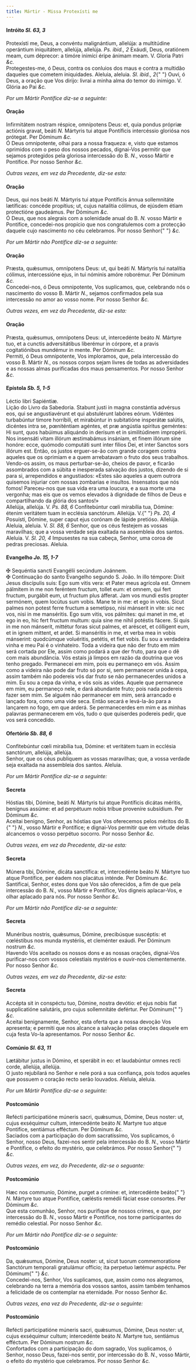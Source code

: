 ```yaml
---
title: Mártir - Missa Protexísti me
---
```


<h4 class="text-center">
  Intróito <em>Sl. 63, 3</em>
</h4>
<div class="grid grid-cols-2 gap-5">
  <span class="text-justify">
    Protexísti me, Deus, a convéntu malignántium, allelúja: a multitúdine
    operántium iniquitátem, allelúja, allelúja. <em>Ps. ibid., 2</em> Exáudi,
    Deus, oratiónem meam, cum déprecor: a timóre inimíci éripe ánimam meam. V.
    Gloria Patri <em>&c.</em>
  </div>
  <span class="text-justify">
    Protegestes-me, ó Deus, contra os conluios dos maus e contra a multidão
    daqueles que cometem iniquidades. Aleluia, aleluia. <em>Sl. ibid., 2</em>{" "}
    Ouvi, ó Deus, a oração que Vos dirijo: livrai a minha alma do temor do
    inimigo. V. Glória ao Pai <em>&c.</em>
  </div>
</div>

<em>Por um Mártir Pontífice diz-se a seguinte:</em>

<h4 class="text-center">Oração</h4>
<div class="grid grid-cols-2 gap-5">
  <span class="text-justify">
    Infirmitátem nostram réspice, omnípotens Deus: et, quia pondus própriæ
    actiónis gravat, beáti <em>N. </em>Mártyris tui atque Pontíficis intercéssio
    gloriósa nos prótegat. Per Dóminum <em>&c.</em>
  </div>
  <span class="text-justify">
    Ó Deus omnipotente, olhai para a nossa fraqueza: e, visto que estamos
    oprimidos com o peso dos nossos pecados, dignai-Vos permitir que sejamos
    protegidos pela gloriosa intercessão do B. <em>N.</em>, vosso Mártir e
    Pontífice. Por nosso Senhor <em>&c.</em>
  </div>
</div>

<em>Outras vezes, em vez da Precedente, diz-se esta:</em>

<h4 class="text-center">Oração</h4>
<div class="grid grid-cols-2 gap-5">
  <span class="text-justify">
    Deus, qui nos beáti <em>N. </em>Mártyris tui atque Pontíficis ánnua
    sollemnitáte lætíficas: concéde propítius; ut, cujus natalítia cólímus, de
    ejúsdem étiam protectióne gaudeámus. Per Dóminum <em>&c.</em>
  </div>
  <span class="text-justify">
    Ó Deus, que nos alegrais com a solenidade anual do B. <em>N. </em>vosso
    Mártir e Pontífice, concedei-nos propício que nos congratulemos com a
    protecção daquele cujo nascimento no céu celebramos. Por nosso Senhor{" "}
    <em>&c.</em>
  </div>
</div>

<em>Por um Mártir não Pontífice diz-se a seguinte:</em>

<h4 class="text-center">Oração</h4>
<div class="grid grid-cols-2 gap-5">
  <span class="text-justify">
    Præsta, quǽsumus, omnípotens Deus: ut, qui beáti <em>N. </em>Mártyris tui
    natalítia cólimus, intercessióne ejus, in tui nóminis amóre roborémur. Per
    Dóminum <em>&c.</em>
  </div>
  <span class="text-justify">
    Concedei-nos, ó Deus omnipotente, Vos suplicamos, que, celebrando nós o
    nascimento do vosso B. Mártir <em>N.</em>, sejamos confirmados pela sua
    intercessão no amor ao vosso nome. Por nosso Senhor <em>&c.</em>
  </div>
</div>

<em>Outras vezes, em vez da Precedente, diz-se esta:</em>

<h4 class="text-center">Oração</h4>
<div class="grid grid-cols-2 gap-5">
  <span class="text-justify">
    Præsta, quǽsumus, omnípotens Deus: ut, intercedénte beáto <em>N. </em>
    Mártyre tuo, et a cunctis adversitátibus liberémur in córpore, et a pravis cogitatiónibus
    mundémur in mente. Per Dóminum <em>&c.</em>
  </div>
  <span class="text-justify">
    Permiti, ó Deus omnipotente, Vos imploramos, que, pela intercessão do vosso
    B. Mártir <em>N.</em>, os nossos corpos sejam livres de todas as
    adversidades e as nossas almas purificadas dos maus pensamentos. Por nosso
    Senhor <em>&c.</em>
  </div>
</div>

<h4 class="text-center">
  Epístola <em>Sb. 5, 1-5</em>
</h4>
<div class="grid grid-cols-2 gap-5">
  <span class="text-justify">Léctio libri Sapiéntiæ.</div>
  <span class="text-justify">Lição do Livro da Sabedoria.</div>
  <span class="text-justify">
    Stabunt justi in magna constántia advérsus eos, qui se angustiavérunt et qui
    abstulérunt labóres eórum. Vidéntes turbabúntur timore horríbili, et
    mirabúntur in subitatióne insperátæ salútis, dicéntes intra se, pœniténtiam
    agéntes, et præ angústia spíritus geméntes: Hi sunt, quos habúimus aliquándo
    in derísum et in similitúdinem impropérii. Nos insensáti vitam illórum
    æstimabámus insániam, et finem illórum sine honóre: ecce, quómodo computáti
    sunt inter fílios Dei, et inter Sanctos sors illórum est.
  </div>
  <span class="text-justify">
    Então, os justos erguer-se-ão com grande coragem contra aqueles que os
    oprimiam e a quem arrebatavam o fruto dos seus trabalhos. Vendo-os assim, os
    maus perturbar-se-ão, cheios de pavor, e ficarão assombrados com a súbita e
    inesperada salvação dos justos, dizendo de si para si, arrependidos e
    angustiados: «Estes são aqueles a quem outrora quisemos injuriar com nossas
    zombarias e insultos. Insensatos que nós fomos! Pareceu-nos que sua vida era
    uma loucura, e a sua morte uma vergonha; mas eis que os vemos elevados à
    dignidade de filhos de Deus e compartilhando da glória dos santos!»
  </div>
</div>

<div class="grid grid-cols-2 gap-5">
  <span class="text-justify">
    Allelúja, allelúja. V. <em>Ps. 88, 6</em> Confitebúntur cœli mirabília tua,
    Dómine: étenim veritátem tuam in ecclésia sanctórum. Allelúja. V.{" "}
    <em>Ps. 20, 4</em> Posuísti, Dómine, super caput ejus corónam de lápide
    pretióso. Allelúja.
  </div>
  <span class="text-justify">
    Aleluia, aleluia. V. <em>Sl. 88, 6</em> Senhor, que os céus festejem as
    vossas maravilhas; que a vossa verdade seja exaltada na assembleia dos
    santos. Aleluia. V. <em>Sl. 20, 4</em> Impusestes na sua cabeça, Senhor, uma
    coroa de pedras preciosas. Aleluia.
  </div>
</div>

<h4 class="text-center">
  Evangelho <em>Jo. 15, 1-7</em>
</h4>
<div class="grid grid-cols-2 gap-5">
  <span class="text-justify">
    <span class="text-danger">&#10016;</span> Sequéntia sancti Evangélii
    secúndum Joánnem.
  </div>
  <span class="text-justify">
    <span class="text-danger">&#10016;</span> Continuação do santo Evangelho
    segundo S. João.
  </div>
  <span class="text-justify">
    In illo témpore: Dixit Jesus discípulis suis: Ego sum vitis vera: et Pater
    meus agrícola est. Omnem pálmitem in me non feréntem fructum, tollet eum: et
    omnem, qui fert fructum, purgábit eum, ut fructum plus áfferat. Jam vos
    mundi estis propter sermónem, quem locútus sum vobis. Mane te in me: et ego
    in vobis. Sicut palmes non potest ferre fructum a semetípso, nisi mánserit
    in vite: sic nec vos, nisi in me manséritis. Ego sum vitis, vos pálmites:
    qui manet in me, et ego in eo, hic fert fructum multum: quia sine me nihil
    potéstis fácere. Si quis in me non mánserit, mittétur foras sicut palmes, et
    aréscet, et cólligent eum, et in ignem mittent, et ardet. Si manséritis in
    me, et verba mea in vobis mánserint: quodcúmque voluéritis, petétis, et fiet
    vobis.
  </div>
  <span class="text-justify">
    Eu sou a verdadeira vinha e meu Pai é o vinhateiro. Toda a videira que não
    der fruto em mim será cortada por Ele, assim como podará a que der fruto,
    para que o dê com mais abundância. Vós estais já limpos em razão da doutrina
    que vos tenho pregado. Permanecei em mim, pois eu permaneço em vós. Assim
    como a videira não pode dar fruto só por si, sem permanecer unida à cepa,
    assim também não podereis vós dar fruto se não permanecerdes unidos a mim.
    Eu sou a cepa da vinha, e vós sois as vides. Aquele que permanece em mim, eu
    permaneço nele, e dará abundante fruto; pois nada podereis fazer sem mim. Se
    alguém não permanecer em mim, será arrancado e lançado fora, como uma vide
    seca. Então secará e levá-la-ão para a lançarem no fogo, em que arderá. Se
    permanecerdes em mim e as minhas palavras permanecerem em vós, tudo o que
    quiserdes podereis pedir, que vos será concedido.
  </div>
</div>

<h4 class="text-center">
  Ofertório <em>Sb. 88, 6</em>
</h4>
<div class="grid grid-cols-2 gap-5">
  <span class="text-justify">
    Confitebúntur cœli mirabília tua, Dómine: et veritátem tuam in ecclésia
    sanctórum, allelúja, allelúja.
  </div>
  <span class="text-justify">
    Senhor, que os céus publiquem as vossas maravilhas; que, a vossa verdade
    seja exaltada na assembleia dos santos. Aleluia.
  </div>
</div>

<em>Por um Mártir Pontífice diz-se a seguinte:</em>

<h4 class="text-center">Secreta</h4>
<div class="grid grid-cols-2 gap-5">
  <span class="text-justify">
    Hóstias tibi, Dómine, beáti <em>N. </em>Mártyris tui atque Pontíficis
    dicátas méritis, benígnus assúme: et ad perpétuum nobis tríbue proveníre
    subsídium. Per Dóminum <em>&c.</em>
  </div>
  <span class="text-justify">
    Aceitai benigno, Senhor, as hóstias que Vos oferecemos pelos méritos do B.{" "}
    <em>N.</em>, vosso Mártir e Pontífice; e dignai-Vos permitir que em virtude
    delas alcancemos o vosso perpétuo socorro. Por nosso Senhor <em>&c.</em>
  </div>
</div>

<em>Outras vezes, em vez da Precedente, diz-se esta:</em>

<h4 class="text-center">Secreta</h4>
<div class="grid grid-cols-2 gap-5">
  <span class="text-justify">
    Múnera tibi, Dómine, dicáta sanctífica: et, intercedénte beáto <em>N. </em>
    Mártyre tuo atque Pontífice, per éadem nos placátus inténde. Per Dóminum <em>
      &c.
    </em>
  </div>
  <span class="text-justify">
    Santificai, Senhor, estes dons que Vos são oferecidos, a fim de que pela
    intercessão do B. <em>N.</em>, vosso Mártir e Pontífice, Vos digneis
    aplacar-Vos, e olhar aplacado para nós. Por nosso Senhor <em>&c.</em>
  </div>
</div>

<em>Por um Mártir não Pontífice diz-se a seguinte:</em>

<h4 class="text-center">Secreta</h4>
<div class="grid grid-cols-2 gap-5">
  <span class="text-justify">
    Munéribus nostris, quǽsumus, Dómine, precibúsque suscéptis: et cœléstibus
    nos munda mystériis, et cleménter exáudi. Per Dóminum nostrum <em>&c.</em>
  </div>
  <span class="text-justify">
    Havendo Vós aceitado os nossos dons e as nossas orações, dignai-Vos
    purificar-nos com vossos celestiais mystérios e ouvir-nos clementemente. Por
    nosso Senhor <em>&c.</em>
  </div>
</div>

<em>Outras vezes, em vez da Precedente, diz-se esta:</em>

<h4 class="text-center">Secreta</h4>
<div class="grid grid-cols-2 gap-5">
  <span class="text-justify">
    Accépta sit in conspéctu tuo, Dómine, nostra devótio: et ejus nobis fiat
    supplicatióne salutáris, pro cujus sollemnitáte defértur. Per Dóminum{" "}
    <em>&c.</em>
  </div>
  <span class="text-justify">
    Aceitai benignamente, Senhor, esta oferta que a nossa devoção Vos apresenta;
    e permiti que nos alcance a salvação pelas orações daquele em cuja festa
    Vo-la apresentamos. Por nosso Senhor <em>&c.</em>
  </div>
</div>

<h4 class="text-center">
  Comúnio <em>Sl. 63, 11</em>
</h4>
<div class="grid grid-cols-2 gap-5">
  <span class="text-justify">
    Lætábitur justus in Dómino, et sperábit in eo: et laudabúntur omnes recti
    corde, allelúja, allelúja.
  </div>
  <span class="text-justify">
    O justo rejubilará no Senhor e nele porá a sua confiança, pois todos aqueles
    que possuem o coração recto serão louvados. Aleluia, aleluia.
  </div>
</div>

<em>Por um Mártir Pontífice diz-se o seguinte:</em>

<h4 class="text-center">Postcomúnio</h4>
<div class="grid grid-cols-2 gap-5">
  <span class="text-justify">
    Refécti participatióne múneris sacri, quǽsumus, Dómine, Deus noster: ut,
    cujus exséquimur cultum, intercedénte beáto <em>N. </em>Martyre tuo atque
    Pontifice, sentiámus efféctum. Per Dóminum <em>&c.</em>
  </div>
  <span class="text-justify">
    Saciados com a participação do dom sacratíssimo, Vos suplicamos, ó Senhor,
    nosso Deus, fazei-nos sentir pela intercessão do B. <em>N.</em>, vosso
    Mártir e Pontífice, o efeito do mystério, que celebrámos. Por nosso Senhor{" "}
    <em>&c.</em>
  </div>
</div>

<em>Outras vezes, em vez, do Precedente, diz-se o seguante:</em>

<h4 class="text-center">Postcomúnio</h4>
<div class="grid grid-cols-2 gap-5">
  <span class="text-justify">
    Hæc nos communio, Dómine, purget a crimine: et, intercedénte beáto{" "}
    <em>N. </em>Mártyre tuo atque Pontifice, cæléstis remédii fáciat esse
    consortes. Per Dóminum <em>&c.</em>
  </div>
  <span class="text-justify">
    Que esta comunhão, Senhor, nos purifique de nossos crimes, e que, por
    intercessão do B. <em>N.</em>, vosso Mártir e Pontífice, nos torne
    participantes do remédio celestial. Por nosso Senhor <em>&c.</em>
  </div>
</div>

<em>Por um Mártir não Pontífice diz-se o seguinte:</em>

<h4 class="text-center">Postcomúnio</h4>
<div class="grid grid-cols-2 gap-5">
  <span class="text-justify">
    Da, quǽsumus, Dómine, Deus noster: ut, sicut tuorum commemoratione Sanctórum
    temporali gratulámur officio; ita perpetuo lætémur aspéctu. Per Dóminum{" "}
    <em>&c.</em>
  </div>
  <span class="text-justify">
    Concedei-nos, Senhor, Vos suplicamos, que, assim como nos alegramos,
    celebrando na terra a memória dos vossos santos, assim também tenhamos a
    felicidade de os contemplar na eternidade. Por nosso Senhor <em>&c.</em>
  </div>
</div>

<em>Outras vezes, ena vez do Precedente, diz-se o seguinte:</em>

<h4 class="text-center">Postcomúnio</h4>
<div class="grid grid-cols-2 gap-5">
  <span class="text-justify">
    Refécti participatióne múneris sacri, quǽsumus, Dómine, Deus noster: ut,
    cujus exséquimur cultum; intercedénte beáto <em>N. </em>Martyre tuo,
    sentiámus efféctum. Per Dóminum nostrum <em>&c.</em>
  </div>
  <span class="text-justify">
    Confortados com a participação do dom sagrado, Vos suplicamos, ó Senhor,
    nosso Deus, fazei-nos sentir, por intercessão do B. <em>N.</em>, vosso
    Mártir, o efeito do mystério que celebramos. Por nosso Senhor <em>&c.</em>
  </div>
</div>

